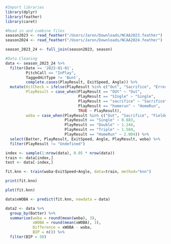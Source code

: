 ```r
#Import libraries
library(dplyr)
library(feather)
library(caret)
```

```r
#Read in and combine files
season2023 <- read_feather("/Users/Jaron/Downloads/NCAA2023.feather")
season2024 <- read_feather("/Users/Jaron/Downloads/NCAA2024.feather")

season_2023_24 <- full_join(season2023, season)
```

```r
#Data Cleaning
data <- season_2023_24 %>%
  filter(Date >= '2023-01-01',
         PitchCall == "InPlay",
         TaggedHitType != 'Bunt',
         complete.cases(PlayResult, ExitSpeed, Angle)) %>%
  mutate(HitCheck = ifelse(PlayResult %in% c("Out", "Sacrifice", "Error", "FieldersChoice"), 0, 1),
         PlayResult = case_when(PlayResult == "OUt" ~ "Out",
                                PlayResult == "SIngle" ~ "Single",
                                PlayResult == "sacrifice" ~ "Sacrifice",
                                PlayResult == "homerun" ~ "HomeRun",
                                TRUE ~ PlayResult),
         woba = case_when(PlayResult %in% c("Out", "Sacrifice", "FieldersChoice", "Error") ~ 0,
                          PlayResult == "Single" ~ 0.883,
                          PlayResult == "Double" ~ 1.244,
                          PlayResult == "Triple" ~ 1.569,
                          PlayResult == "HomeRun" ~ 2.004)) %>%
  select(Batter, PlayResult, ExitSpeed, Angle, PlayResult, woba) %>%
  filter(PlayResult != "Undefined")
```

```r
index <- sample(1:nrow(data), 0.05 * nrow(data))
train <- data[index,]
test <- data[-index,]
```

```r
fit.knn <- train(woba~ExitSpeed+Angle, data=train, method="knn")
```

```r
print(fit.knn)
```

```r
plot(fit.knn)
```



```r
data$xWOBA <- predict(fit.knn, newdata = data)
```

```r
data2 <- data %>%
  group_by(Batter) %>%
  summarise(woba = round(mean(woba), 3),
            xWOBA = round(mean(xWOBA), 3),
            Difference = xWOBA - woba,
            BIP = n()) %>%
  filter(BIP > 50)
```


